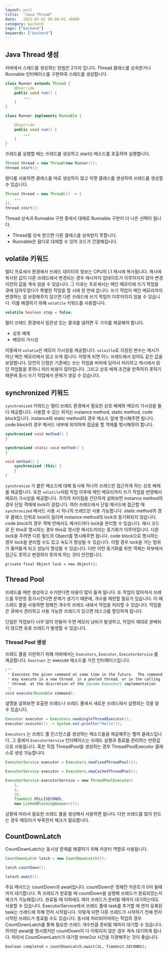 ```yaml
---
layout: post
title:  "Java Thread"
date:   2022-05-01 00:00:01 +0900
category: backend
tags: ["backend"]
keywords: ["backend"]
---
```


## Java Thread 생성
자바에서 스레드를 생성하는 방법은 2가지 입니다.
Thread 클래스를 상속받거나 Runnable 인터페이스를 구현하여 스레드를 생성합니다.
```java
class Runner extends Thread {
    @Override
    public void run() {
        ...
    }
}

class Runner implements Runnable {

    @Override
    public void run() {
        ...
    }
}
```

쓰레드를 실행할 때는 쓰레드를 생성하고 start() 메소드를 호출하여 실행합니다.

```java
Thread thread = new Thread(new Runner());
thread.start();
```

람다를 사용하면 클래스를 따로 생성하지 않고 익명 클래스를 생성하여 쓰레드를 생성할 수 있습니다.

```java
Thread thread = new Thread(() -> {
    ...
});
thread.start();
```

Thread 상속과 Runnable 구현 중에서 대체로 Runnable 구현이 더 나은 선택이 됩니다.
- Thread를 상속 받으면 다른 클래스를 상속받지 못합니다.
- Runnable은 람다로 대체할 수 있어 코드가 간결해집니다.


## volatile 키워드
멀티 프로세서 환경에서 쓰레드 데이터의 정보는 CPU의 L1 캐시에 복사됩니다.
캐시에 복사된 값이 다른 쓰레드에서 변경되는 경우 캐시까지 업데이트가 이루어지지 않아 변경 이전의 값을 계속 읽을 수 있습니다.
그 이유는 프로세서는 메인 메모리에 쓰기 작업을 큐에 담아두었다가 특별한 작업을 할 시에 한 번에 씁니다.
쓰기 작업이 메인 메모리까지 변경하는 걸 보장해주지 않으면 다른 쓰레드에 쓰기 작업이 이루어지지 않을 수 있습니다.
이를 해결하기 위해 `volatile` 키워드를 사용합니다.

```java
volatile boolean stop = false;
```

멀티 쓰레드 환경에서 일관성 있는 결과를 낼려면 두 가지를 제공해야 합니다.
- 상호 배제
- 메모리 가시성

이중에서 `volatie`은 메모리 가시성을 제공합니다.
`volaitle`로 지정된 변수는 캐시가 아닌 메인 메모리에서 읽고 쓰게 됩니다.
이렇게 되면 어느 쓰레드에서 읽어도 같은 값을 보장합니다.
당연히 단점은 기존에는 쓰는 작업을 버퍼에 담아서 처리하고 캐시에서 읽던 작업들을 못하니 처리 비용이 많아집니다.
그리고 상호 배제 조건을 만족하지 못하기 때문에 동시 쓰기 작업에서 문제가 생길 수 있습니다.

## synchronized 키워드
`synchronized` 키워드는 멀티 쓰레드 환경에서 필요한 상호 배제와 메모리 가시성을 둘 다 제공합니다.
사용할 수 있는 위치는 instance method, static method, code block입니다.
instance와 static method의 경우 메소드 앞에 명시해주면 됩니다.
code block의 경우 메서드 내부에 위치하며 잠금을 할 객체를 명시해줘야 합니다.


```java
synchronized void method() {
}

synchronized static void method() {
}

void method() {
    synchronized (this) {
    }
}
```

`synchronize` 가 붙은 메소드에 대해 동시에 하나의 쓰레드만 접근하게 하는 상호 배제를 제공합니다.
또한 `volatile`처럼 작업 이후에 메인 메모리까지 쓰기 작업을 반영해서 메모리 가시성을 제공합니다.
각각의 차이점을 간단하게 살펴보면 instance method의 경우 단일 객체에 lock이 걸립니다.
여러 쓰레드에서 단일 메서드에 접근할 때 `synchronized` 메서드 사용 시 하나의 쓰레드만 사용 가능합니다.
static method의 경우 클래스 단위로 lock이 걸리며 instance method의 lock과 동기화되지 않습니다.
code block의 경우 객체 안에서도 메서드마다 lock을 분리할 수 있습니다.
예시 코드로 든 this로 명시하는 경우 this로 명시한 메서드끼리는 동기화가 이루어집니다.
다른 lock을 주려면 다른 필드의 Object를 명시해주면 됩니다.
code block으로 명시하는 경우 lock을 분리할 수도 있고 속도가 향상될 수 있습니다.
이럴 경우 lock을 거는 범위가 줄어들게 되고 성능이 향상될 수 있습니다.
다만 이런 동기화를 위한 객체는 외부에서 접근도 못하고 변경하지 못하게 하는 것이 안전합니다.

```
private final Object lock = new Object();
```

## Thread Pool
쓰레드를 매번 생성하고 수거한다면 비용이 많이 들게 됩니다.
또 작업이 많아져서 쓰레드를 무한정 증가시킨다면 문제가 생기기 때문에, 개수를 제한할 필요가 있습니다.
이 때 스레드 풀을 사용하면 정해진 개수의 쓰레드 내에서 작업을 처리할 수 있습니다.
작업들은 큐에서 관리하고 사용 가능한 쓰레드가 있으면 태스크를 할당하게 됩니다.

단점은 작업보다 너무 많이 만들어 두면 메모리 낭비가 발생하고, 작업이 제대로 분배되지 않으면 유휴 쓰레드가 발생할 수 있습니다.

### Thread Pool 생성
쓰레드 풀을 지원하기 위해 자바에서는 `Executors`, `Executor`, `ExecutorService` 를 제공합니다.
`Exectuor` 는 execute 메소드를 가진 인터페이스입니다.
```java
/**
 * Executes the given command at some time in the future.  The command
 * may execute in a new thread, in a pooled thread, or in the calling
 * thread, at the discretion of the {@code Executor} implementation.
 */
void execute(Runnable command);
```
설명을 살펴보면 호출한 쓰레드나 쓰레드 풀에서 새로운 쓰레드에서 실행되는 것을 알 수 있습니다.

```java
Executor executor = Executors.newSingleThreadExecutor();
executor.execute(() -> System.out.println("Hello"));
```

`Executors` 는 쓰레드 풀 인스턴스를 생성하는 메소드들을 제공해주는 헬퍼 클래스입니다.
그 중에서 `ExecutorService` 인터페이스는 쓰레드 실행과 종료를 관리하는 반환값으로 사용됩니다.
혹은 직접 ThreadPool을 생성하는 경우 ThreadPoolExecutor 클래스로 생성 가능합니다.

```java
ExecutorService executor = Executors.newFixedThreadPool(2);

ExecutorService executor = Executors.newCachedThreadPool();

ExecutorService executorService = new ThreadPoolExecutor(
    1,
    3,
    20,
    TimeUnit.MILLISECONDS,
    new LinkedBlockingQueue<>());
```
상황에 따라서 필요한 쓰레드 풀을 생성해서 사용하면 됩니다.
다만 쓰레드를 많이 만드는 경우 메모리가 부족한지 체크가 필요합니다.

## CountDownLatch
CountDownLatch는 동시성 문제를 해결하기 위해 카운터 역할로 사용됩니다.

```java
CountDownLatch latch = new CountDownLatch(5);

latch.countDown();

latach.await();
```

주요 메서드는 countDown과 await입니다. countDown은 정해진 카운트가 0이 될때까지 대기합니다.
즉 쓰레드가 완료될 때 countDown을 실행해 쓰레드가 완료되었는지 체크가 가능해집니다.
완료될 때 이외에도 여러 쓰레드가 준비될 때까지 대기하는데도 사용할 수 있습니다.
ExecutorService에서 쓰레드 풀에 task를 추가할 때 먼저 등록된 task는 쓰레드에 의해 먼저 시작됩니다.
이렇게 되면 다른 쓰레드가 시작하기 전에 먼저 시작된 쓰레드가 종료될 수도 있습니다.
동시에 처리되어야하는 작업의 경우 CountDownLatch를 통해 필요한 쓰레드 개수만큼 준비될 때까지 대기할 수 있습니다.
하지만 await를 명시했지만 countDown이 다 이뤄지지 않은 경우 계속 대기하게 됩니다.
따라서 CountDownLatch가 대기할 timeOut 시간을 지정해주는 것이 좋습니다.

```
boolean completed = countDownLatch.await(3L, TimeUnit.SECONDS);
```